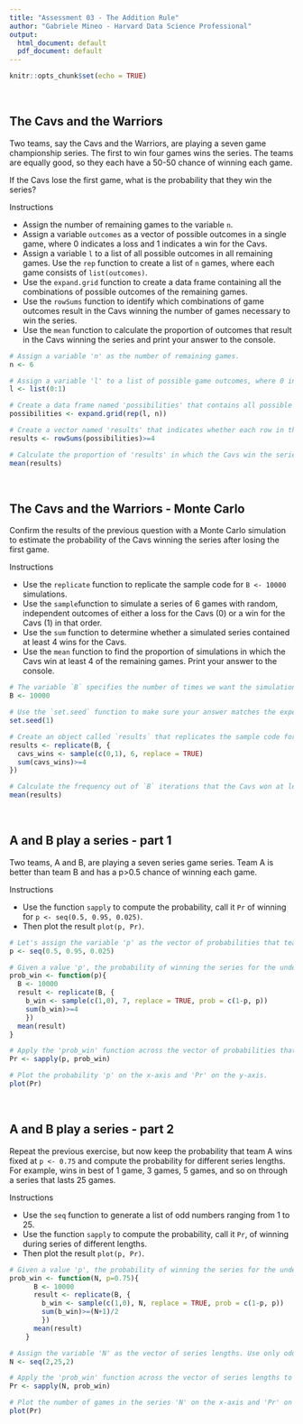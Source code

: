 ```yaml
---
title: "Assessment 03 - The Addition Rule"
author: "Gabriele Mineo - Harvard Data Science Professional"
output:
  html_document: default
  pdf_document: default
---
```


```r
knitr::opts_chunk$set(echo = TRUE)
```

<br/>

## **The Cavs and the Warriors**
Two teams, say the Cavs and the Warriors, are playing a seven game championship series. The first to win four games wins the series. The teams are equally good, so they each have a 50-50 chance of winning each game.

If the Cavs lose the first game, what is the probability that they win the series?

Instructions

- Assign the number of remaining games to the variable ```n```.
- Assign a variable ```outcomes``` as a vector of possible outcomes in a single game, where 0 indicates a loss and 1 indicates a win for the Cavs.
- Assign a variable ```l``` to a list of all possible outcomes in all remaining games. Use the ```rep``` function to create a list of ```n``` games, where each game consists of ```list(outcomes)```.
- Use the ```expand.grid``` function to create a data frame containing all the combinations of possible outcomes of the remaining games.
- Use the ```rowSums``` function to identify which combinations of game outcomes result in the Cavs winning the number of games necessary to win the series.
- Use the ```mean``` function to calculate the proportion of outcomes that result in the Cavs winning the series and print your answer to the console.

```r
# Assign a variable 'n' as the number of remaining games.
n <- 6

# Assign a variable 'l' to a list of possible game outcomes, where 0 indicates a loss and 1 indicates a win for the Cavs. 
l <- list(0:1)

# Create a data frame named 'possibilities' that contains all possible outcomes for the remaining games.
possibilities <- expand.grid(rep(l, n))

# Create a vector named 'results' that indicates whether each row in the data frame 'possibilities' contains enough wins for the Cavs to win the series.
results <- rowSums(possibilities)>=4

# Calculate the proportion of 'results' in which the Cavs win the series. Print the outcome to the console.
mean(results)
```

<br/>

## **The Cavs and the Warriors - Monte Carlo**
Confirm the results of the previous question with a Monte Carlo simulation to estimate the probability of the Cavs winning the series after losing the first game.

Instructions

- Use the ```replicate``` function to replicate the sample code for ```B <- 10000``` simulations.
- Use the ```sample ```function to simulate a series of 6 games with random, independent outcomes of either a loss for the Cavs (0) or a win for the Cavs (1) in that order.
- Use the ```sum``` function to determine whether a simulated series contained at least 4 wins for the Cavs.
- Use the ```mean``` function to find the proportion of simulations in which the Cavs win at least 4 of the remaining games. Print your answer to the console.

```r
# The variable `B` specifies the number of times we want the simulation to run. Let's run the Monte Carlo simulation 10,000 times.
B <- 10000

# Use the `set.seed` function to make sure your answer matches the expected result after random sampling.
set.seed(1)

# Create an object called `results` that replicates the sample code for `B` iterations and tallies the number of simulated series that contain at least four wins for the Cavs.
results <- replicate(B, {
  cavs_wins <- sample(c(0,1), 6, replace = TRUE)
  sum(cavs_wins)>=4 
})

# Calculate the frequency out of `B` iterations that the Cavs won at least four games in the remainder of the series. Print your answer to the console. 
mean(results)
```

<br/>

## **A and B play a series - part 1**
Two teams, A and B, are playing a seven series game series. Team A is better than team B and has a p>0.5 chance of winning each game.

Instructions

- Use the function ```sapply``` to compute the probability, call it ```Pr``` of winning for ```p <- seq(0.5, 0.95, 0.025)```.
- Then plot the result ```plot(p, Pr)```.

```r
# Let's assign the variable 'p' as the vector of probabilities that team A will win.
p <- seq(0.5, 0.95, 0.025)

# Given a value 'p', the probability of winning the series for the underdog team B can be computed with the following function based on a Monte Carlo simulation:
prob_win <- function(p){
  B <- 10000
  result <- replicate(B, {
    b_win <- sample(c(1,0), 7, replace = TRUE, prob = c(1-p, p))
    sum(b_win)>=4
    })
  mean(result)
}

# Apply the 'prob_win' function across the vector of probabilities that team A will win to determine the probability that team B will win. Call this object 'Pr'.
Pr <- sapply(p, prob_win)

# Plot the probability 'p' on the x-axis and 'Pr' on the y-axis.
plot(Pr)
```

<br/>

## **A and B play a series - part 2**
Repeat the previous exercise, but now keep the probability that team A wins fixed at ```p <- 0.75``` and compute the probability for different series lengths. For example, wins in best of 1 game, 3 games, 5 games, and so on through a series that lasts 25 games.

Instructions

- Use the ```seq``` function to generate a list of odd numbers ranging from 1 to 25.
- Use the function ```sapply``` to compute the probability, call it ```Pr```, of winning during series of different lengths.
- Then plot the result ```plot(p, Pr)```.

```r
# Given a value 'p', the probability of winning the series for the underdog team B can be computed with the following function based on a Monte Carlo simulation:
prob_win <- function(N, p=0.75){
      B <- 10000
      result <- replicate(B, {
        b_win <- sample(c(1,0), N, replace = TRUE, prob = c(1-p, p))
        sum(b_win)>=(N+1)/2
        })
      mean(result)
    }

# Assign the variable 'N' as the vector of series lengths. Use only odd numbers ranging from 1 to 25 games.
N <- seq(2,25,2)

# Apply the 'prob_win' function across the vector of series lengths to determine the probability that team B will win. Call this object `Pr`.
Pr <- sapply(N, prob_win)

# Plot the number of games in the series 'N' on the x-axis and 'Pr' on the y-axis.
plot(Pr)
```
